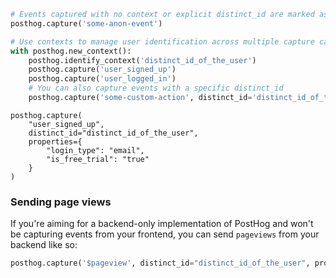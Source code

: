 
<Intro />

```python
# Events captured with no context or explicit distinct_id are marked as personless and have an auto-generated distinct_id:
posthog.capture('some-anon-event')

# Use contexts to manage user identification across multiple capture calls
with posthog.new_context():
    posthog.identify_context('distinct_id_of_the_user')
    posthog.capture('user_signed_up')
    posthog.capture('user_logged_in')
    # You can also capture events with a specific distinct_id
    posthog.capture('some-custom-action', distinct_id='distinct_id_of_the_user')

```

<NamingTip />

<SettingProperties />

```
posthog.capture(
    "user_signed_up",
    distinct_id="distinct_id_of_the_user",
    properties={
        "login_type": "email",
        "is_free_trial": "true"
    }
)
```

### Sending page views

If you're aiming for a backend-only implementation of PostHog and won't be capturing events from your frontend, you can send `pageviews` from your backend like so:

```python
posthog.capture('$pageview', distinct_id="distinct_id_of_the_user", properties={'$current_url': 'https://example.com'})
```
